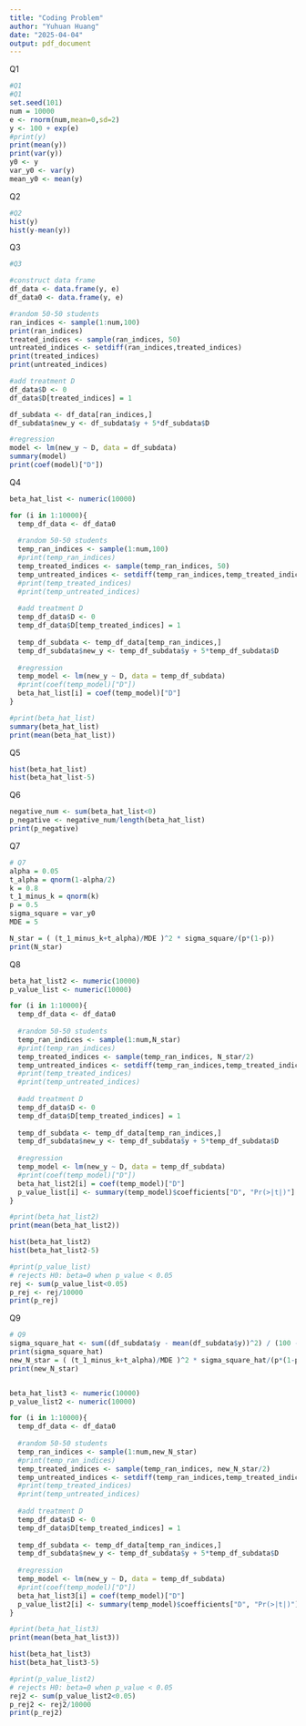 ```yaml
---
title: "Coding Problem"
author: "Yuhuan Huang"
date: "2025-04-04"
output: pdf_document
---
```


Q1
```r
#Q1
#Q1
set.seed(101)
num = 10000
e <- rnorm(num,mean=0,sd=2)
y <- 100 + exp(e)
#print(y)
print(mean(y))
print(var(y))
y0 <- y
var_y0 <- var(y)
mean_y0 <- mean(y)

```

Q2
```r
#Q2
hist(y)
hist(y-mean(y))
```

Q3
```r
#Q3

#construct data frame
df_data <- data.frame(y, e)
df_data0 <- data.frame(y, e)

#random 50-50 students
ran_indices <- sample(1:num,100)
print(ran_indices)
treated_indices <- sample(ran_indices, 50)
untreated_indices <- setdiff(ran_indices,treated_indices)
print(treated_indices)
print(untreated_indices)

#add treatment D
df_data$D <- 0
df_data$D[treated_indices] = 1

df_subdata <- df_data[ran_indices,]
df_subdata$new_y <- df_subdata$y + 5*df_subdata$D

#regression
model <- lm(new_y ~ D, data = df_subdata)
summary(model)
print(coef(model)["D"])
```

Q4
```r
beta_hat_list <- numeric(10000)

for (i in 1:10000){
  temp_df_data <- df_data0
  
  #random 50-50 students
  temp_ran_indices <- sample(1:num,100)
  #print(temp_ran_indices)
  temp_treated_indices <- sample(temp_ran_indices, 50)
  temp_untreated_indices <- setdiff(temp_ran_indices,temp_treated_indices)
  #print(temp_treated_indices)
  #print(temp_untreated_indices)
  
  #add treatment D
  temp_df_data$D <- 0
  temp_df_data$D[temp_treated_indices] = 1
  
  temp_df_subdata <- temp_df_data[temp_ran_indices,]
  temp_df_subdata$new_y <- temp_df_subdata$y + 5*temp_df_subdata$D
  
  #regression
  temp_model <- lm(new_y ~ D, data = temp_df_subdata)
  #print(coef(temp_model)["D"])
  beta_hat_list[i] = coef(temp_model)["D"]
}

#print(beta_hat_list)
summary(beta_hat_list)
print(mean(beta_hat_list))
```

Q5
```r
hist(beta_hat_list)
hist(beta_hat_list-5)
```

Q6
```r
negative_num <- sum(beta_hat_list<0)
p_negative <- negative_num/length(beta_hat_list)
print(p_negative)
```

Q7
```r
# Q7
alpha = 0.05
t_alpha = qnorm(1-alpha/2)
k = 0.8
t_1_minus_k = qnorm(k)
p = 0.5
sigma_square = var_y0
MDE = 5

N_star = ( (t_1_minus_k+t_alpha)/MDE )^2 * sigma_square/(p*(1-p))
print(N_star)
```

Q8
```r
beta_hat_list2 <- numeric(10000)
p_value_list <- numeric(10000)

for (i in 1:10000){
  temp_df_data <- df_data0
  
  #random 50-50 students
  temp_ran_indices <- sample(1:num,N_star)
  #print(temp_ran_indices)
  temp_treated_indices <- sample(temp_ran_indices, N_star/2)
  temp_untreated_indices <- setdiff(temp_ran_indices,temp_treated_indices)
  #print(temp_treated_indices)
  #print(temp_untreated_indices)
  
  #add treatment D
  temp_df_data$D <- 0
  temp_df_data$D[temp_treated_indices] = 1
  
  temp_df_subdata <- temp_df_data[temp_ran_indices,]
  temp_df_subdata$new_y <- temp_df_subdata$y + 5*temp_df_subdata$D
  
  #regression
  temp_model <- lm(new_y ~ D, data = temp_df_subdata)
  #print(coef(temp_model)["D"])
  beta_hat_list2[i] = coef(temp_model)["D"]
  p_value_list[i] <- summary(temp_model)$coefficients["D", "Pr(>|t|)"]
}

#print(beta_hat_list2)
print(mean(beta_hat_list2))

hist(beta_hat_list2)
hist(beta_hat_list2-5)

#print(p_value_list)
# rejects H0: beta=0 when p_value < 0.05
rej <- sum(p_value_list<0.05)
p_rej <- rej/10000
print(p_rej)
```

Q9
```r
# Q9
sigma_square_hat <- sum((df_subdata$y - mean(df_subdata$y))^2) / (100 - 1)
print(sigma_square_hat)
new_N_star = ( (t_1_minus_k+t_alpha)/MDE )^2 * sigma_square_hat/(p*(1-p))
print(new_N_star)


beta_hat_list3 <- numeric(10000)
p_value_list2 <- numeric(10000)

for (i in 1:10000){
  temp_df_data <- df_data0
  
  #random 50-50 students
  temp_ran_indices <- sample(1:num,new_N_star)
  #print(temp_ran_indices)
  temp_treated_indices <- sample(temp_ran_indices, new_N_star/2)
  temp_untreated_indices <- setdiff(temp_ran_indices,temp_treated_indices)
  #print(temp_treated_indices)
  #print(temp_untreated_indices)
  
  #add treatment D
  temp_df_data$D <- 0
  temp_df_data$D[temp_treated_indices] = 1
  
  temp_df_subdata <- temp_df_data[temp_ran_indices,]
  temp_df_subdata$new_y <- temp_df_subdata$y + 5*temp_df_subdata$D
  
  #regression
  temp_model <- lm(new_y ~ D, data = temp_df_subdata)
  #print(coef(temp_model)["D"])
  beta_hat_list3[i] = coef(temp_model)["D"]
  p_value_list2[i] <- summary(temp_model)$coefficients["D", "Pr(>|t|)"]
}

#print(beta_hat_list3)
print(mean(beta_hat_list3))

hist(beta_hat_list3)
hist(beta_hat_list3-5)

#print(p_value_list2)
# rejects H0: beta=0 when p_value < 0.05
rej2 <- sum(p_value_list2<0.05)
p_rej2 <- rej2/10000
print(p_rej2)

```

